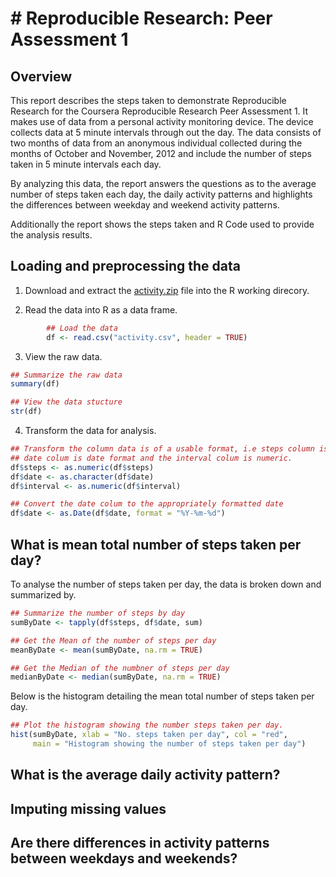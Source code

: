 # Reproducible Research: Peer Assessment 1
===========================================
## Overview
This report describes the steps taken to demonstrate Reproducible Research for the Coursera Reproducible
Research Peer Assessment 1. It makes use of data from a personal activity monitoring device. The device collects data at 5 minute intervals through out the day. The data consists of two months of data from an anonymous individual collected during the months of October and November, 2012 and include the number of steps taken in 5 minute intervals each day. 

By analyzing this data, the report answers the questions as to the average number of steps taken each day, the daily activity patterns and highlights the differences between weekday and weekend activity patterns.

Additionally the report shows the steps taken and R Code used to provide the analysis results.

## Loading and preprocessing the data
1) Download and extract the [activity.zip](https://d396qusza40orc.cloudfront.net/repdata%2Fdata%2Factivity.zip) file into the R working direcory.

2) Read the data into R as a data frame.

```r
        ## Load the data
        df <- read.csv("activity.csv", header = TRUE)
```

3) View the raw data.

```r

## Summarize the raw data
summary(df)

## View the data stucture
str(df)

```

4) Transform the data for analysis.

```r

## Transform the column data is of a usable format, i.e steps column is numeric,
## date colum is date format and the interval colum is numeric.
df$steps <- as.numeric(df$steps)
df$date <- as.character(df$date)
df$interval <- as.numeric(df$interval)

## Convert the date colum to the appropriately formatted date
df$date <- as.Date(df$date, format = "%Y-%m-%d")

```


## What is mean total number of steps taken per day?
To analyse the number of steps taken per day, the data is broken down and summarized by.

```r
## Summarize the number of steps by day
sumByDate <- tapply(df$steps, df$date, sum)

## Get the Mean of the number of steps per day
meanByDate <- mean(sumByDate, na.rm = TRUE)

## Get the Median of the numbner of steps per day
medianByDate <- median(sumByDate, na.rm = TRUE)

```

Below is the histogram detailing the mean total number of steps taken per day.

```r
## Plot the histogram showing the number steps taken per day.
hist(sumByDate, xlab = "No. steps taken per day", col = "red",
     main = "Histogram showing the number of steps taken per day")

```


## What is the average daily activity pattern?



## Imputing missing values



## Are there differences in activity patterns between weekdays and weekends?
